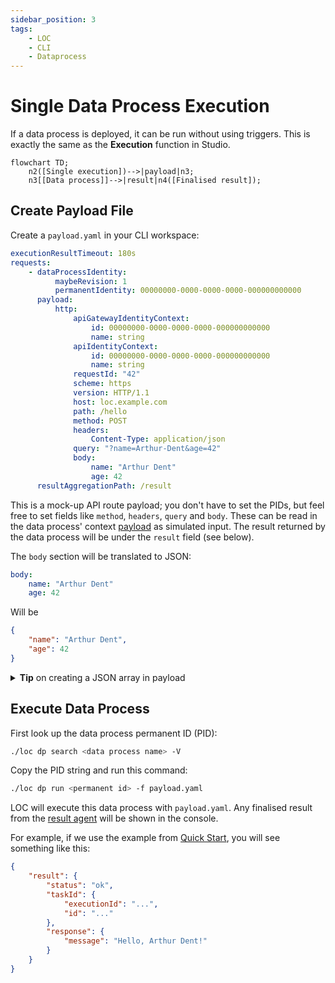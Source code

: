 ```yaml
---
sidebar_position: 3
tags:
    - LOC
    - CLI
    - Dataprocess
---
```


# Single Data Process Execution

If a data process is deployed, it can be run without using triggers. This is exactly the same as the **Execution** function in Studio.

```mermaid
flowchart TD;
    n2([Single execution])-->|payload|n3;
    n3[[Data process]]-->|result|n4([Finalised result]);
```

## Create Payload File

Create a `payload.yaml` in your CLI workspace:

```yaml title="payload.yaml" showLineNumbers
executionResultTimeout: 180s
requests:
    - dataProcessIdentity:
          maybeRevision: 1
          permanentIdentity: 00000000-0000-0000-0000-000000000000
      payload:
          http:
              apiGatewayIdentityContext:
                  id: 00000000-0000-0000-0000-000000000000
                  name: string
              apiIdentityContext:
                  id: 00000000-0000-0000-0000-000000000000
                  name: string
              requestId: "42"
              scheme: https
              version: HTTP/1.1
              host: loc.example.com
              path: /hello
              method: POST
              headers:
                  Content-Type: application/json
              query: "?name=Arthur-Dent&age=42"
              body:
                  name: "Arthur Dent"
                  age: 42
      resultAggregationPath: /result
```

This is a mock-up API route payload; you don't have to set the PIDs, but feel free to set fields like `method`, `headers`, `query` and `body`. These can be read in the data process' context [payload](/legacy/0.6/sdk-reference/payload) as simulated input. The result returned by the data process will be under the `result` field (see below).

The `body` section will be translated to JSON:

```yaml showLineNumbers
body:
    name: "Arthur Dent"
    age: 42
```

Will be

```json
{
    "name": "Arthur Dent",
    "age": 42
}
```

<details>
    <summary><b>Tip</b> on creating a JSON array in payload</summary>

You can pass a JSON object array to the data process by writing `body` like this:

```yaml title="payload.yaml" showLineNumbers
body:
    - name: "Arthur Dent"
      age: 42
    - name: "Ford Perfect"
      age: 200
```

You will get

```json
[
    {
        "name": "Arthur Dent",
        "age": 42
    },
    {
        "name": "Ford Perfect",
        "age": 200
    }
]
```

</details>

## Execute Data Process

First look up the data process permanent ID (PID):

```bash
./loc dp search <data process name> -V
```

Copy the PID string and run this command:

```bash
./loc dp run <permanent id> -f payload.yaml
```

LOC will execute this data process with `payload.yaml`. Any finalised result from the [result agent](/legacy/0.6/sdk-reference/result) will be shown in the console.

For example, if we use the example from [Quick Start](/legacy/0.6/quickstart), you will see something like this:

```json
{
    "result": {
        "status": "ok",
        "taskId": {
            "executionId": "...",
            "id": "..."
        },
        "response": {
            "message": "Hello, Arthur Dent!"
        }
    }
}
```

